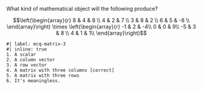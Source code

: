 <!-- matrix-2 -->

What kind of mathematical object will the following produce?

$$\left(\begin{array}{r} 
8 & 4 & 8 \\ 
4 & 2 & 7 \\ 
3 & 8 & 2 \\ 
6 & 5 & -8 \\ 
\end{array}\right) \times 
\left(\begin{array}{r} 
-1 & 2 & -4\\ 
0 & 0 & 9\\ 
-5 & 3 & 8 \\ 
4 & 1 & 1\\ 
\end{array}\right)$$

```mcq
#| label: mcq-matrix-3
#| inline: true
1. A scalar 
2. A column vector
3. A row vector
4. A matrix with three columns [correct]
5. A matrix with three rows
6. It's meaningless. 
```
